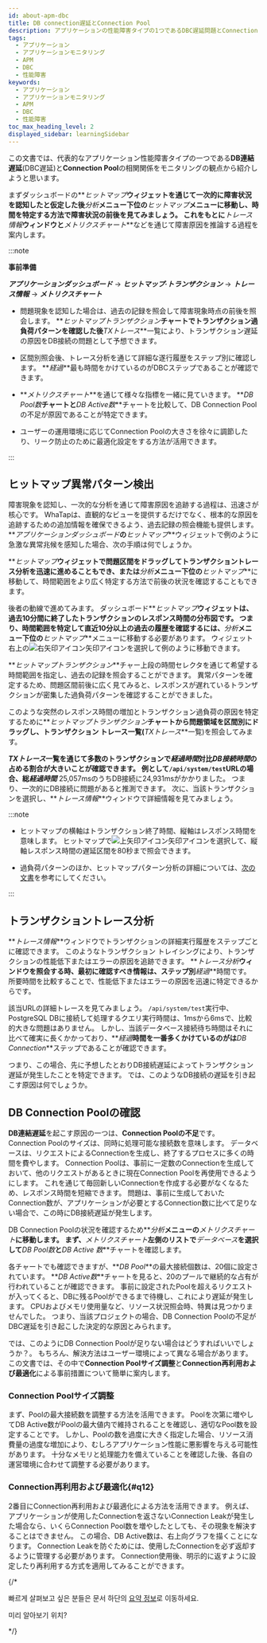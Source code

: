 ```yaml
---
id: about-apm-dbc
title: DB connection遅延とConnection Pool
description: アプリケーションの性能障害タイプの1つであるDBC遅延問題とConnection Poolについて案内します。
tags:
  - アプリケーション
  - アプリケーションモニタリング
  - APM
  - DBC
  - 性能障害
keywords:
  - アプリケーション
  - アプリケーションモニタリング
  - APM
  - DBC
  - 性能障害
toc_max_heading_level: 2
displayed_sidebar: learningSidebar
---
```


この文書では、代表的なアプリケーション性能障害タイプの一つである**DB連結遅延**(DBC遅延)と**Connection Pool**の相関関係をモニタリングの観点から紹介しようと思います。

まずダッシュボードの**_ヒットマップ_**ウィジェットを通じて一次的に障害状況を認知したと仮定した後**_分析_**メニュー下位の**_ヒットマップ_**メニューに移動し、時間を特定する方法で障害状況の前後を見てみましょう。 これをもとに**_トレース情報_**ウィンドウと**_メトリクスチャート_**などを通じて障害原因を推論する過程を案内します。 

:::note

**事前準備**

**_アプリケーションダッシュボード_** → **_ヒットマップ·トランザクション_** → **_トレース情報_** → **_メトリクスチャート_**

- 問題現象を認知した場合は、過去の記録を照会して障害現象時点の前後を照会します。 **_ヒットマップトランザクション_**チャートでトランザクション過負荷パターンを確認した後**_TXトレース_**一覧により、トランザクション遅延の原因をDB接続の問題として予想できます。

- 区間別照会後、トレース分析を通じて詳細な遂行履歴をステップ別に確認します。 **_経過_**最も時間をかけているのがDBCステップであることが確認できます。

- **_メトリクスチャート_**を通じて様々な指標を一緒に見ていきます。 **_DB Pool数_**チャートと**_DB Active数_**チャートを比較して、DB Connection Poolの不足が原因であることが特定できます。

- ユーザーの運用環境に応じてConnection Poolの大きさを徐々に調節したり、リーク防止のために最適化設定をする方法が活用できます。

:::

## ヒットマップ異常パターン検出

<ImgLang img='best-p/apm-dbc-hitmap-hl.png' desc='히트맵 이상 패턴 감지' />

障害現象を認知し、一次的な分析を通じて障害原因を追跡する過程は、迅速さが核心です。 WhaTapは、直観的なビューを提供するだけでなく、根本的な原因を追跡するための追加情報を確保できるよう、過去記録の照会機能も提供します。 **_アプリケーションダッシュボード_**の**_ヒットマップ_**ウィジェットで例のように急激な異常兆候を感知した場合、次の手順は何でしょうか。 

**_ヒットマップ_**ウィジェットで問題区間をドラッグしてトランザクショントレース分析を迅速に進めることもでき、または**_分析_**メニュー下位の**_ヒットマップ_**に移動して、時間範囲をより広く特定する方法で前後の状況を確認することもできます。 

<ImgLang img='best-p/apm-dbc-hitmap-hitmap-tx.png' desc='히트맵 트랜잭션 차트 이동 sc' />

後者の動線で進めてみます。 ダッシュボード**_ヒットマップ_**ウィジェットは、過去10分間に終了したトランザクションのレスポンス時間の分布図です。 つまり、時間範囲を特定して直近10分以上の過去の履歴を確認するには、**_分析_**メニュー下位の**_ヒットマップ_**メニューに移動する必要があります。 ウィジェット右上の![右矢印アイコン](/img/ic-s-right.svg)矢印アイコンを選択して例のように移動できます。

**_ヒットマップトランザクション_**チャー上段の時間セレクタを通じて希望する時間範囲を指定し、過去の記録を照会することができます。 異常パターンを確定するため、問題区間前後に広く見てみると、レスポンスが遅れているトランザクションが密集した過負荷パターンを確認することができました。 

<ImgLang img='best-p/apm-dbc-hitmap-drag.png' desc='히트맵 드래그' />

このような突然のレスポンス時間の増加とトランザクション過負荷の原因を特定するために**_ヒットマップトランザクション_**チャートから問題領域を区間別にドラッグし、トランザクション トレース一覧(**_TXトレース_**一覧)を照会してみます。 

<ImgLang img='best-p/apm-dbc-hitmap-tr-list.png' desc='히트맵 트랜잭션 목록' />

**_TXトレース_**一覧を通じて多数のトランザクションで**_経過時間_**対比**_DB接続時間_**の占める割合が大きいことが確認できます。 例として`/api/system/test`URLの場合、総**_経過時間_** 25,057msのうちDB接続に24,931msがかかりました。 つまり、一次的にDB接続に問題があると推測できます。 次に、当該トランザクションを選択し、**_トレース情報_**ウィンドウで詳細情報を見てみましょう。

:::note 

- ヒットマップの横軸はトランザクション終了時間、縦軸はレスポンス時間を意味します。 ヒットマップで![上矢印アイコン](/img/ic-s-up.svg)矢印アイコンを選択して、縦軸レスポンス時間の遅延区間を80秒まで照会できます。

- 過負荷パターンのほか、ヒットマップパターン分析の詳細については、[次の文書](about-apm-hitmap-class#about-hitmap-pattern-analysis)を参考にしてください。

:::

## トランザクショントレース分析

**_トレース情報_**ウィンドウでトランザクションの詳細実行履歴をステップごとに確認できます。 このようなトランザクション トレイシングにより、トランザクションの性能低下またはエラーの原因を追跡できます。 **_トレース分析_**ウィンドウを照会する時、最初に確認すべき情報は、ステップ別**_経過_**時間です。 所要時間を比較することで、性能低下またはエラーの原因を迅速に特定できるからです。 

<ImgLang img='best-p/apm-dbc-tx-tr.png' desc='트랜잭션 트레이스 분석 sc' />

該当URLの詳細トレースを見てみましょう。 `/api/system/test`実行中、PostgreSQL DBに接続して処理するクエリ実行時間は、1msから6msで、比較的大きな問題はありません。 しかし、当該データベース接続待ち時間はそれに比べて確実に長くかかっており、**_経過_**時間を一番多くかけているのがは**_DB Connection_**ステップであることが確認できます。

つまり、この場合、先に予想したとおりDB接続遅延によってトランザクション遅延が発生したことを特定できます。 では、このようなDB接続の遅延を引き起こす原因は何でしょうか。 

## DB Connection Poolの確認

**DB連結遅延**を起こす原因の一つは、**Connection Poolの不足**です。 Connection Poolのサイズは、同時に処理可能な接続数を意味します。 データベースは、リクエストによるConnectionを生成し、終了するプロセスに多くの時間を費やします。 Connection Poolは、事前に一定数のConnectionを生成しておいて、他のリクエストがあるときに現在Connection Poolを再使用できるようにします。 これを通じて毎回新しいConnectionを作成する必要がなくなるため、レスポンス時間を短縮できます。 問題は、事前に生成しておいたConnection数が、アプリケーションが必要とするConnection数に比べて足りない場合で、この時にDB接続遅延が発生します。 

DB Connection Poolの状況を確認するため**_分析_**メニューの**_メトリクスチャート_**に移動します。 まず、**_メトリクスチャート_**左側のリストで**_データベース_**を選択して**_DB Pool数_**と**_DB Active 数_**チャートを確認します。

<ImgLang img='best-p/apm-dbc-mcht.png' desc='메트릭스 차트' />

各チャートでも確認できますが、**_DB Pool_**の最大接続個数は、20個に設定されています。 **_DB Active数_**チャートを見ると、20のプールで継続的な占有が行われていることが確認できます。 事前に設定されたPoolを超えるリクエストが入ってくると、DBに残るPoolができるまで待機し、これにより遅延が発生します。 CPUおよびメモリ使用量など、リソース状況照会時、特異は見つかりませんでした。 つまり、当該プロジェクトの場合、DB Connection Poolの不足がDBC遅延を引き起こした決定的な原因とみられます。 

では、このようにDB Connection Poolが足りない場合はどうすればいいでしょうか？。 もちろん、解決方法はユーザー環境によって異なる場合があります。 この文書では、その中で**Connection Poolサイズ調整**と**Connection再利用および最適化**による事前措置について簡単に案内します。

### Connection Poolサイズ調整

まず、Poolの最大接続数を調整する方法を活用できます。 Poolを次第に増やしてDB Active数がPoolの最大値内で維持されることを確認し、適切なPool数を設定することです。 しかし、Poolの数を過度に大きく指定した場合、リソース消費量の過度な増加により、むしろアプリケーション性能に悪影響を与える可能性があります。 十分なメモリと処理能力を備えていることを確認した後、各自の運営環境に合わせて調整する必要があります。

### Connection再利用および最適化{#q12}

2番目にConnection再利用および最適化による方法を活用できます。 例えば、アプリケーションが使用したConnectionを返さないConnection Leakが発生した場合なら、いくらConnection Pool数を増やしたとしても、その現象を解決することはできません。 この場合、DB Active数は、右上向グラフを描くことになります。 Connection Leakを防ぐためには、使用したConnectionを必ず返却するように管理する必要があります。 Connection使用後、明示的に返すように設定したり再利用する方式を適用してみることができます。

{/*

>

빠르게 살펴보고 싶은 분들은 문서 하단의 [요약 정보](#q12)로 이동하세요.

미리 알아보기 위치?

*/}
